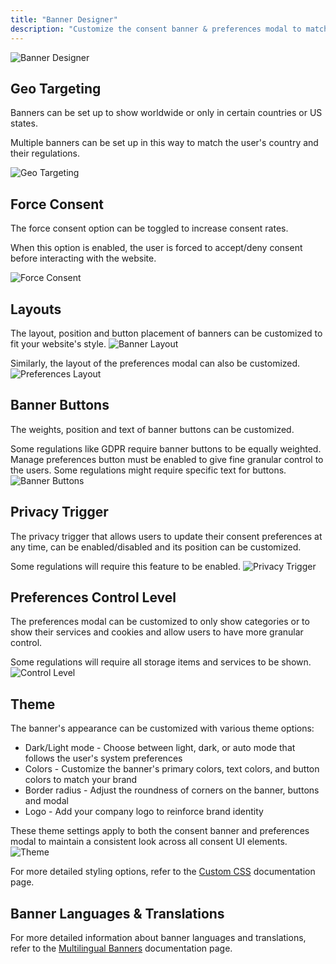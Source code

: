 ```yaml
---
title: "Banner Designer"
description: "Customize the consent banner & preferences modal to match your branding."
---
```


<img src="/images/consent-banner/banner-designer.png" alt="Banner Designer" />

## Geo Targeting

Banners can be set up to show worldwide or only in certain countries or US states.

Multiple banners can be set up in this way to match the user's country and their regulations.

<img src="/images/consent-banner/geo-targeting.png" alt="Geo Targeting" />

## Force Consent

The force consent option can be toggled to increase consent rates.

When this option is enabled, the user is forced to accept/deny consent before interacting with the website.

<img src="/images/consent-banner/force-consent.png" alt="Force Consent" />

## Layouts

The layout, position and button placement of banners can be customized to fit your website's style.
<img src="/images/consent-banner/banner-layout.png" alt="Banner Layout" />

Similarly, the layout of the preferences modal can also be customized.
<img src="/images/consent-banner/preferences-layout.png" alt="Preferences Layout" />

## Banner Buttons

The weights, position and text of banner buttons can be customized.

<Note>
  Some regulations like GDPR require banner buttons to be equally weighted.
  Manage preferences button must be enabled to give fine granular control to the users.
  Some regulations might require specific text for buttons.
</Note>

<img src="/images/consent-banner/banner-buttons.png" alt="Banner Buttons" />

## Privacy Trigger

The privacy trigger that allows users to update their consent preferences at any time, can be enabled/disabled and its position can be customized.

<Note>
  Some regulations will require this feature to be enabled.
</Note>

<img src="/images/consent-banner/privacy-trigger.png" alt="Privacy Trigger" />

## Preferences Control Level

The preferences modal can be customized to only show categories or to show their services and cookies and allow users to have more granular control.

<Note>
Some regulations will require all storage items and services to be shown.
</Note>

<img src="/images/consent-banner/control-level.png" alt="Control Level" />

## Theme

The banner's appearance can be customized with various theme options:

- Dark/Light mode - Choose between light, dark, or auto mode that follows the user's system preferences
- Colors - Customize the banner's primary colors, text colors, and button colors to match your brand
- Border radius - Adjust the roundness of corners on the banner, buttons and modal
- Logo - Add your company logo to reinforce brand identity

These theme settings apply to both the consent banner and preferences modal to maintain a consistent look across all consent UI elements.
<img src="/images/consent-banner/theme.png" alt="Theme" />

For more detailed styling options, refer to the [Custom CSS](/docs/advanced/custom-css) documentation page.

## Banner Languages & Translations

For more detailed information about banner languages and translations, refer to the [Multilingual Banners](/docs/features/multilingual-banners) documentation page.
